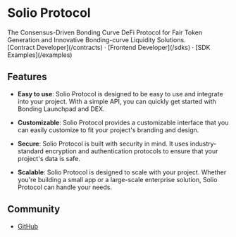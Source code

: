 <h1 className="text-center font-extrabold text-5xl mt-8">Solio Protocol</h1>

<div className="text-xl mt-8 text-center">
The Consensus-Driven Bonding Curve DeFi Protocol for Fair Token Generation and Innovative Bonding-curve Liquidity Solutions.
</div>

<div className="my-12 text-center">
  [Contract Developer](/contracts) · [Frontend Developer](/sdks) · [SDK Examples](/examples)
</div>

## Features

- **Easy to use**: Solio Protocol is designed to be easy to use and integrate into your project. With a simple API, you can quickly get started with Bonding Launchpad and DEX.

- **Customizable**: Solio Protocol provides a customizable interface that you can easily customize to fit your project's branding and design.

- **Secure**: Solio Protocol is built with security in mind. It uses industry-standard encryption and authentication protocols to ensure that your project's data is safe.

- **Scalable**: Solio Protocol is designed to scale with your project. Whether you're building a small app or a large-scale enterprise solution, Solio Protocol can handle your needs.

## Community

- [GitHub](https://github.com/Solioworld/solio-protocol)
